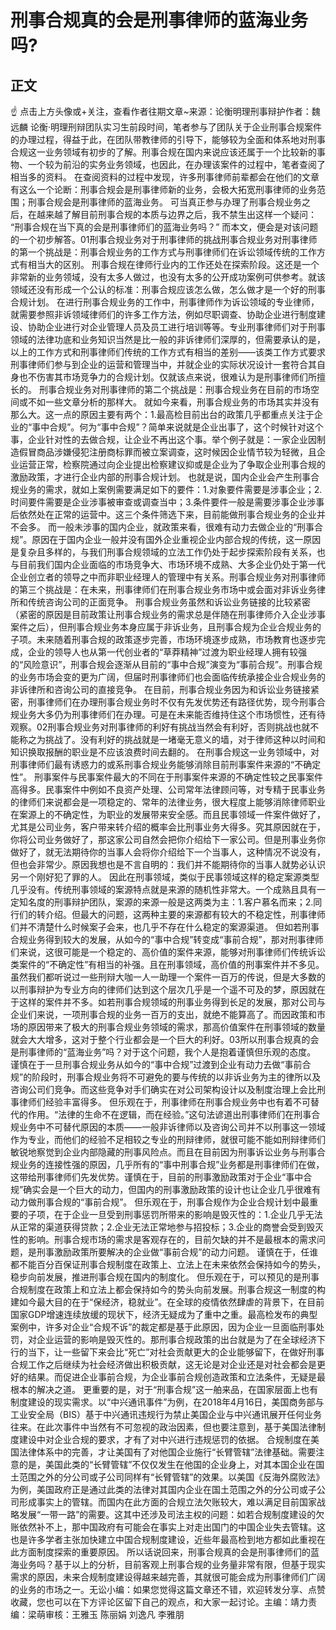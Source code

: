 # 刑事合规真的会是刑事律师的蓝海业务吗?
## 正文
☝ 点击上方头像或+关注，查看作者往期文章~来源：论衡明理刑事辩护作者：魏远麟 论衡·明理刑辩团队实习生前段时间，笔者参与了团队关于企业刑事合规案件的办理过程，得益于此，在团队带教律师的引导下，能够较为全面和体系地对刑事合规这一业务领域有初步的了解。刑事合规在国内来说应该还属于一个比较新的事物、一个较为前沿的实务业务领域，也因此，在办理该案件的过程中，笔者查阅了相当多的资料。 在查阅资料的过程中发现，许多刑事律师前辈都会在他们的文章有这么一个论断：刑事合规会是刑事律师新的业务，会极大拓宽刑事律师的业务范围；刑事合规会是刑事律师的蓝海业务。 可当真正参与办理了刑事合规业务之后，在越来越了解目前刑事合规的本质与边界之后，我不禁生出这样一个疑问： “刑事合规在当下真的会是刑事律师们的蓝海业务吗？” 而本文，便会是对该问题的一个初步解答。01刑事合规业务对于刑事律师的挑战刑事合规业务对刑事律师的第一个挑战是：刑事合规业务的工作方式与刑事律师们在诉讼领域传统的工作方式有相当大的区别。 刑事合规在律师行业内的工作还处在探索阶段。这还是一个非常新的业务领域，没有太多人做过，也没有太多的公开成功案例可供参考。就该领域还没有形成一个公认的标准：刑事合规应该怎么做，怎么做才是一个好的刑事合规计划。 在进行刑事合规业务的工作中，刑事律师作为诉讼领域的专业律师，就需要参照非诉领域律师们的许多工作方法，例如尽职调查、协助企业进行制度建设、协助企业进行对企业管理人员及员工进行培训等等。专业刑事律师们对于刑事领域的法律功底和业务知识当然是比一般的非诉律师们深厚的，但需要承认的是，以上的工作方式和刑事律师们传统的工作方式有相当的差别——该类工作方式要求刑事律师们参与到企业的运营和管理当中，并就企业的实际状况设计一套符合其自身也不伤害其市场竞争力的合规计划。仅就该点来说，很难认为是刑事律师们所擅长的。 刑事合规业务对刑事律师的第二个挑战是：刑事合规业务在目前的市场空间或不如一些文章分析的那样大。 就如今来看，刑事合规业务的市场其实并没有那么大。这一点的原因主要有两个：1.最高检目前出台的政策几乎都重点关注于企业的“事中合规”。何为“事中合规”？简单来说就是企业出事了，这个时候针对这个事，企业针对性的去做合规，让企业不再出这个事。举个例子就是：一家企业因制造假冒商品涉嫌侵犯注册商标罪而被立案调查，这时候因企业情节较为轻微，且企业运营正常，检察院通过向企业提出检察建议抑或是企业为了争取企业刑事合规的激励政策，才进行企业内部的刑事合规计划。 也就是说，国内企业会产生刑事合规业务的需求，就如上案例需要满足如下的要件：1.对象要件需要是涉事企业；2.时间要件需要是企业涉事被审查或调查当中；3.条件要件一般是需要涉事企业涉事后依然处在正常的运营中。这三个条件筛选下来，目前能做刑事合规业务的企业并不会多。 而一般未涉事的国内企业，就政策来看，很难有动力去做企业的“刑事合规”。原因在于国内企业一般并没有国外企业重视企业内部合规的传统，这一原因是复杂且多样的，与我们刑事合规领域的立法工作仍处于起步探索阶段有关系，也与目前我们国内企业面临的市场竞争大、市场环境不成熟、大多企业仍处于第一代企业创立者的领导之中而非职业经理人的管理中有关系。刑事合规业务对刑事律师的第三个挑战是：在未来，刑事律师们在刑事合规业务市场中或会面对非诉业务律所和传统咨询公司的正面竞争。 刑事合规业务虽然和诉讼业务链接的比较紧密（紧密的原因是目前政策让刑事合规业务的需求总是伴随在刑事律师介入企业涉事案件之后），但刑事合规业务本身应属于非诉业务，且刑事合规为企业合规业务的子项。未来随着刑事合规的政策逐步完善，市场环境逐步成熟，市场教育也逐步完成，企业的领导人也从第一代创业者的“草莽精神”过渡为职业经理人拥有较强的“风险意识”，刑事合规会逐渐从目前的“事中合规”演变为“事前合规”。刑事合规的业务市场会变的更为广阔，但届时刑事律师们也会面临传统承接企业合规业务的非诉律所和咨询公司的直接竞争。 在目前，刑事合规业务因为和诉讼业务链接紧密，刑事律师们在办理刑事合规业务时不仅有先发优势还有路径优势，现今刑事合规业务大多仍为刑事律师们在办理。可是在未来能否维持住这个市场惯性，还有待观察。02刑事合规业务对刑事律师的利好有挑战当然会有利好，否则挑战也就不能称之为挑战了。没有利好的挑战就是一堵毫无意义的墙，对于律师这种以时间和知识换取报酬的职业是不应该浪费时间去翻的。 在刑事合规这一业务领域中，对刑事律师们最有诱惑力的或系刑事合规业务能够消除目前刑事案件来源的“不确定性”。 刑事案件与民事案件最大的不同在于刑事案件来源的不确定性较之民事案件高得多。民事案件中例如不良资产处理、公司常年法律顾问等，对专精于民事业务的律师们来说都会是一项稳定的、常年的法律业务，很大程度上能够消除律师职业在案源上的不确定性，为职业的发展带来安全感。而且民事领域一件案件做好了，尤其是公司业务，客户带来转介绍的概率会比刑事业务大得多。究其原因就在于，你将公司业务做好了，那这家公司自然会把你介绍给下一家公司。但是刑事业务你做好了，就无法期待你的当事人会将你介绍给下一个当事人，这种情况不说没有，但也会非常少。原因我想也是不言自明的：我们并不能期待你的当事人就势必认识另一个刚好犯了罪的人。 因此在刑事领域，类似于民事领域这样的稳定案源类型几乎没有。传统刑事领域的案源特点就是来源的随机性非常大。一个成熟且具有一定知名度的刑事辩护团队，案源的来源一般是这两类为主：1.客户慕名而来；2.同行们的转介绍。但最大的问题，这两种主要的来源都有较大的不稳定性，刑事律师们并不清楚什么时候案子会来，也几乎不存在什么稳定的案源渠道。 但如若刑事合规业务得到较大的发展，从如今的“事中合规”转变成“事前合规”，那对刑事律师们来说，这很可能是一个稳定的、高价值的案件来源，能够对刑事律师们传统诉讼类案件的“不确定性”有相当的补强。且在刑事领域，高价值的刑事案件并不多见。虽然我们都听说过一些刑辩大咖一人一助理一个案件一百万的传说，但是大多数的以刑事辩护为专业方向的律师们达到这个层次几乎是一个遥不可及的梦，原因就在于这样的案件并不多。如若刑事合规领域的刑事业务得到长足的发展，那对公司与企业们来说，一项刑事合规的业务一百万的支出，就绝不能算高了。而因政策和市场的原因带来了极大的刑事合规业务领域的需求，那高价值案件在刑事领域的数量就会大大增多，这对于整个行业都会是一个巨大的利好。03所以刑事合规真的会是刑事律师的“蓝海业务”吗？对于这个问题，我个人是抱着谨慎但乐观的态度。 谨慎在于一旦刑事合规业务从如今的“事中合规”过渡到企业有动力去做“事前合规”的阶段时，刑事合规业务将不可避免的要与传统的以非诉业务为主的律所以及咨询公司们竞争。而这些竞争对手们确实在对公司架构设计以及制度治理上会比刑事律师们经验丰富得多。 但乐观在于，刑事律师在刑事合规业务中也有着不可替代的作用。“法律的生命不在逻辑，而在经验。”这句法谚道出刑事律师们在刑事合规业务中不可替代原因的本质——一般非诉律师以及咨询公司并不以刑事这一领域作为专业，而他们的经验不足相较之专业的刑辩律师，就很可能不能如刑辩律师们敏锐地察觉到企业内部隐藏的刑事风险点。而且在目前因为刑事诉讼业务与刑事合规业务的连接性强的原因，几乎所有的“事中刑事合规”业务都是刑事律师们在做，这带给刑事律师们先发优势。谨慎在于，目前的刑事激励政策对于企业“事中合规”确实会是一个巨大的动力，但国内的刑事激励政策的设计也让企业几乎很难有动力做刑事合规的“事前合规”。 但乐观在于，刑事合规作为企业合规计划中最重要的子项，在于企业一旦受到刑事惩罚所带来的影响是毁灭性的：1.企业几乎无法从正常的渠道获得贷款；2.企业无法正常地参与招投标；3.企业的商誉会受到毁灭性的影响。刑事合规市场的需求是客观存在的，目前欠缺的并不是最根本的需求问题，是刑事激励政策所要解决的企业做“事前合规”的动力问题。 谨慎在于，任谁都不能百分百保证刑事合规制度在政策上、立法上在未来依然会保持如今的势头，稳步向前发展，推进刑事合规在国内的制度化。 但乐观在于，可以预见的是刑事合规制度在政策上和立法上都会保持如今的势头向前发展。刑事合规这一制度的构建如今最大目的在于“保经济，稳就业”。在全球的疫情依然肆虐的背景下，在目前国家GDP增速连续放缓的现状下，经济无疑成为了重中之重。最高检发布的典型案例中，许多对企业“合规不诉”的裁定都是基于此原因，因为企业一旦面临刑事处罚，对企业运营的影响是毁灭性的。那刑事合规政策的出台就是为了在全球经济下行的当下，让一些留下来会比“死亡”对社会贡献更大的企业能够留下，在做好刑事合规工作之后继续为社会经济做出积极贡献，这无论是对企业还是对社会都会是更好的结果。而促进企业事前合规，为企业事前合规创造政策和立法条件，无疑是最根本的解决之道。 更重要的是，对于“刑事合规”这一舶来品，在国家层面上也有制度建设的现实需求。以“中兴通讯事件”为例，在2018年4月16日，美国商务部与工业安全局（BIS）基于中兴通讯违规行为禁止美国企业与中兴通讯展开任何业务往来。在此次事件中当然有不可忽视的政治因素，但也要注意到，基于美国法律制度建设中对企业合规的要求，才有了对中兴进行违规惩罚的依据。 合规制度在美国法律体系中的完善，才让美国有了对他国企业施行“长臂管辖”法律基础。需要注意的是，美国此类的“长臂管辖”不仅仅发生在他国的企业身上，对其本国企业在国土范围之外的分公司或子公司同样有“长臂管辖”的效果。以美国《反海外腐败法》为例，美国政府正是通过此类的法律对其国内企业在国土范围之外的分公司或子公司形成事实上的管辖。而国内在此方面的合规立法欠账较大，难以满足目前国家战略发展“一带一路”的需要。这其中还涉及司法主权的问题：如若合规制度建设的欠账依然补不上，那中国政府有可能会在事实上对走出国门的中国企业失去管辖。这也是许多学者主张加快建立中国合规制度建设，近些年最高检到地方都如此重视在此方面制度探索的重要原因。 所以话说回来，刑事合规真的会是刑事律师们的蓝海业务吗？基于以上的分析，目前客观上刑事合规的业务量非常有限，但基于现实需求的原因，未来合规制度建设得越来越完善，其就很可能会成为刑事律师们广阔的业务的市场之一。无讼小编：如果您觉得这篇文章还不错，欢迎转发分享、点赞收藏，您也可以在下方评论区留下自己的观点，和大家一起讨论。主编：靖力责编：梁萌审核：王雅玉 陈丽娟 刘逸凡 李雅朋